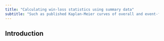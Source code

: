 ```yaml
---
title: "Calculating win-loss statistics using summary data"
subtitle: "Such as published Kaplan-Meier curves of overall and event-free survival"
---
```


## Introduction
